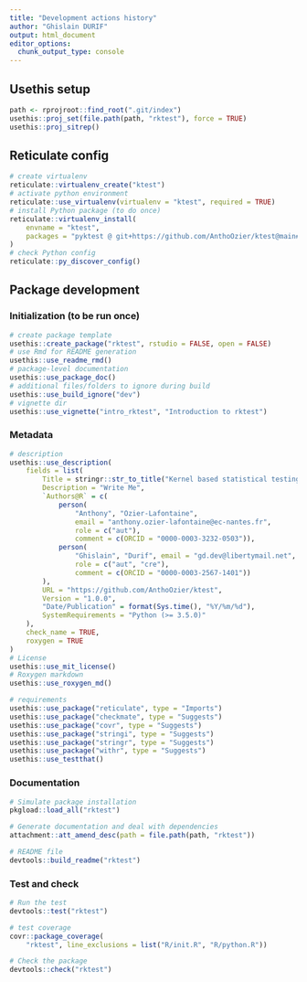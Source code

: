 ```yaml
---
title: "Development actions history"
author: "Ghislain DURIF"
output: html_document
editor_options: 
  chunk_output_type: console
---
```


## Usethis setup

```r
path <- rprojroot::find_root(".git/index")
usethis::proj_set(file.path(path, "rktest"), force = TRUE)
usethis::proj_sitrep()
```

## Reticulate config

```r
# create virtualenv
reticulate::virtualenv_create("ktest")
# activate python environment
reticulate::use_virtualenv(virtualenv = "ktest", required = TRUE)
# install Python package (to do once)
reticulate::virtualenv_install(
    envname = "ktest",
    packages = "pyktest @ git+https://github.com/AnthoOzier/ktest@main#subdirectory=pyktest"
)
# check Python config
reticulate::py_discover_config()
```

## Package development

### Initialization (to be run once)

```r
# create package template
usethis::create_package("rktest", rstudio = FALSE, open = FALSE)
# use Rmd for README generation
usethis::use_readme_rmd()
# package-level documentation
usethis::use_package_doc()
# additional files/folders to ignore during build
usethis::use_build_ignore("dev")
# vignette dir
usethis::use_vignette("intro_rktest", "Introduction to rktest")
```

### Metadata

```r
# description
usethis::use_description(
    fields = list(
        Title = stringr::str_to_title("Kernel based statistical testing"),
        Description = "Write Me",
        `Authors@R` = c(
            person(
                "Anthony", "Ozier-Lafontaine", 
                email = "anthony.ozier-lafontaine@ec-nantes.fr", 
                role = c("aut"), 
                comment = c(ORCID = "0000-0003-3232-0503")),
            person(
                "Ghislain", "Durif", email = "gd.dev@libertymail.net", 
                role = c("aut", "cre"), 
                comment = c(ORCID = "0000-0003-2567-1401"))
        ),
        URL = "https://github.com/AnthoOzier/ktest",
        Version = "1.0.0",
        "Date/Publication" = format(Sys.time(), "%Y/%m/%d"),
        SystemRequirements = "Python (>= 3.5.0)"
    ),
    check_name = TRUE, 
    roxygen = TRUE
)
# License
usethis::use_mit_license()
# Roxygen markdown
usethis::use_roxygen_md()
```

```r
# requirements
usethis::use_package("reticulate", type = "Imports")
usethis::use_package("checkmate", type = "Suggests")
usethis::use_package("covr", type = "Suggests")
usethis::use_package("stringi", type = "Suggests")
usethis::use_package("stringr", type = "Suggests")
usethis::use_package("withr", type = "Suggests")
usethis::use_testthat()
```

### Documentation

```r
# Simulate package installation
pkgload::load_all("rktest")

# Generate documentation and deal with dependencies
attachment::att_amend_desc(path = file.path(path, "rktest"))

# README file
devtools::build_readme("rktest")
```

### Test and check

```r
# Run the test
devtools::test("rktest")

# test coverage
covr::package_coverage(
    "rktest", line_exclusions = list("R/init.R", "R/python.R"))

# Check the package
devtools::check("rktest")
```
